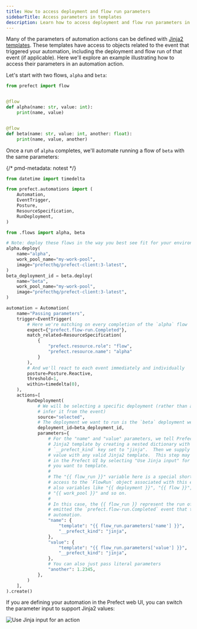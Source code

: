 ```yaml
---
title: How to access deployment and flow run parameters
sidebarTitle: Access parameters in templates
description: Learn how to access deployment and flow run parameters in templates
---
```


Many of the parameters of automation actions can be defined with [Jinja2 templates](/v3/concepts/automations#templating-with-jinja). These templates have access to objects related to the event that triggered your automation, including the deployment and flow run of that event (if applicable). Here we'll explore an example illustrating how to access their parameters in an automation action.

Let's start with two flows, `alpha` and `beta`:

```python
from prefect import flow


@flow
def alpha(name: str, value: int):
    print(name, value)


@flow
def beta(name: str, value: int, another: float):
    print(name, value, another)
```

Once a run of `alpha` completes, we'll automate running a flow of `beta` with the same parameters:

{/* pmd-metadata: notest */}

```python
from datetime import timedelta

from prefect.automations import (
    Automation,
    EventTrigger,
    Posture,
    ResourceSpecification,
    RunDeployment,
)

from .flows import alpha, beta

# Note: deploy these flows in the way you best see fit for your environment
alpha.deploy(
    name="alpha",
    work_pool_name="my-work-pool",
    image="prefecthq/prefect-client:3-latest",
)
beta_deployment_id = beta.deploy(
    name="beta",
    work_pool_name="my-work-pool",
    image="prefecthq/prefect-client:3-latest",
)

automation = Automation(
    name="Passing parameters",
    trigger=EventTrigger(
        # Here we're matching on every completion of the `alpha` flow
        expect={"prefect.flow-run.Completed"},
        match_related=ResourceSpecification(
            {
                "prefect.resource.role": "flow",
                "prefect.resource.name": "alpha"
            }
        ),
        # And we'll react to each event immediately and individually
        posture=Posture.Reactive,
        threshold=1,
        within=timedelta(0),
    ),
    actions=[
        RunDeployment(
            # We will be selecting a specific deployment (rather than attempting to
            # infer it from the event)
            source="selected",
            # The deployment we want to run is the `beta` deployment we created above
            deployment_id=beta_deployment_id,
            parameters={
                # For the "name" and "value" parameters, we tell Prefect we're using a
                # Jinja2 template by creating a nested dictionary with the special
                # `__prefect_kind` key set to "jinja".  Then we supply the `template`
                # value with any valid Jinja2 template.  This step may also be done
                # in the Prefect UI by selecting "Use Jinja input" for the parameters
                # you want to template.
                #
                # The "{{ flow_run }}" variable here is a special shortcut that gives us
                # access to the `FlowRun` object associated with this event.  There are
                # also variables like "{{ deployment }}", "{{ flow }}",
                # "{{ work_pool }}" and so on.
                #
                # In this case, the {{ flow_run }} represent the run of `alpha` that
                # emitted the `prefect.flow-run.Completed` event that triggered this
                # automation.
                "name": {
                    "template": "{{ flow_run.parameters['name'] }}",
                    "__prefect_kind": "jinja",
                },
                "value": {
                    "template": "{{ flow_run.parameters['value'] }}",
                    "__prefect_kind": "jinja",
                },
                # You can also just pass literal parameters
                "another": 1.2345,
            },
        )
    ],
).create()
```

If you are defining your automation in the Prefect web UI, you can switch the parameter input to support Jinja2 values:

![Use Jinja input for an action](/v3/img/guides/automation-use-jinja-input.png)
